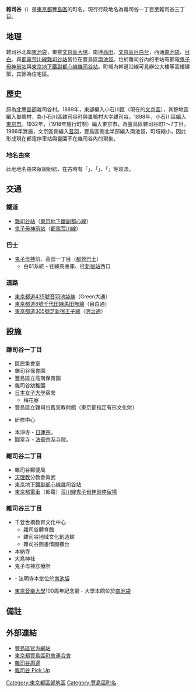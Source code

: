 {{Pathnav|日本|東京都|豐島區|frame=1}}
{{Infobox Settlement
|official_name =  雜司谷
|image_skyline = Tokyo-Metro-Zoshigaya-Station-00.jpg
|imagesize = 240px
|image_caption = [[雜司谷站|雜司谷站]]
|image_flag = 
|image_seal = 
| image_map = 
| map_caption = 
|pushpin_map =
|subdivision_type = [[國家|國家]]
|subdivision_name = [[File:Flag_of_Japan.svg|border]] [[日本|日本]]
|subdivision_type1 = [[都道府縣|都道府縣]]
|subdivision_name1 = [[File:Flag_of_Tokyo_Prefecture.svg|border]] [[東京都|東京都]]
|subdivision_type2 = [[東京都區部|特別區]]
|subdivision_name2 = [[File:Flag_of_Toshima,_Tokyo.svg|border]] [[豐島區|豐島區]]
|subdivision_type3 = 
|subdivision_name3 = 
|established_title = 
|established_date =
|government_type = 
|leader_title = 
|leader_name = 
|area_magnitude = 
|area_total_sq_mi =
|area_total_km2 =
|area_land_sq_mi =
|area_land_km2 = 
|area_urban_sq_mi = 
|area_urban_km2 = 
|area_metro_km2 = 
|area_metro_sq_mi = 
|population_as_of= 2014年（平成26年）7月1日
|population_footnotes = <ref>[http://www.city.toshima.lg.jp/dbps_data/_material_/localhost/040kumin/010kuminkatsudosuishin/toukei/JINKOU/nenrei26-7-1.xls 住民基本台帳による年齢別人口（平成26年7月1日現在）] {{webarchive|url=https://web.archive.org/web/20141208160408/https://www.city.toshima.lg.jp/dbps_data/_material_/localhost/040kumin/010kuminkatsudosuishin/toukei/JINKOU/nenrei26-7-1.xls |date=2014-12-08 }}
</ref>
|population_total = 8697
|population_urban = 
|population_metro =
|population_density_sq_mi = 
|population_density_km2 =
| timezone = [[日本標準時間|JST]]
| utc_offset = +9
|timezone_DST =
|utc_offset_DST = 
|latd=|latm|lats=|latNS=
|longd=|longm=|longs=|longEW=
|elevation_footnotes=
|elevation_m = 
|elevation_ft = 
|postal_code_type = [[郵遞區號|郵遞區號]]
|postal_code = 171-0032　
|area_code = 03
|registration_plate = 練馬
|website = 
|footnotes =
}}
'''雜司谷'''（{{jpn|j=雑司が谷|hg=ぞうしがや|rm=Zōshigaya|f=y}}）是[[東京都|東京都]][[豐島區|豐島區]]的町名。現行行政地名為雜司谷一丁目至雜司谷三丁目。

== 地理 ==
雜司谷北鄰[[東池袋|東池袋]]，東接[[文京區|文京區]][[大塚_(文京區)|大塚]]，南連[[高田_(豐島區)|高田]]、[[文京區|文京區]][[目白台|目白台]]，西通[[南池袋|南池袋]]、[[目白|目白]]。{{link-ja|雜司谷靈園|雑司ヶ谷霊園}}與[[都電荒川線|都電荒川線]][[都電雜司谷站|雜司谷站]]皆位在豐島區[[南池袋|南池袋]]。位於雜司谷內的車站有都電[[鬼子母神前站|鬼子母神前站]]與[[東京地下鐵副都心線|東京地下鐵副都心線]][[雜司谷站|雜司谷站]]。町域內幹道沿線可見辦公大樓等高樓建築，其餘為住宅區。

== 歷史 ==
原為[[北豐島郡|北豐島郡]]雜司谷村。1889年，東部編入小石川區（現在的[[文京區|文京區]]），其餘地區編入巢鴨村，為小石川區雜司谷町與巢鴨村大字雜司谷。1898年，小石川區編入[[東京市|東京市]]。1932年，{{link-ja|西巢鴨町|西巣鴨町}}（1918年施行町制）編入東京市，為豐島區雜司谷町1～7丁目。1966年實施{{link-ja|住居表示|住居表示}}，文京區側編入[[音羽|音羽]]，豐島區側北半部編入南池袋，町域縮小，因此形成現在都電停車站與靈園不在雜司谷內的現象。

=== 地名由來 ===
此地地名由來眾說紛紜，在古時有「{{lang|ja|蔵司ヶ谷}}」、「{{lang|ja|蔵主ヶ谷}}」、「{{lang|ja|僧司ヶ谷}}」等寫法。

== 交通 ==
=== 鐵道 ===
*[[雜司谷站|雜司谷站]]（[[東京地下鐵副都心線|東京地下鐵副都心線]]）
*[[鬼子母神前站|鬼子母神前站]]（[[都電荒川線|都電荒川線]]）

=== 巴士 ===
*[[鬼子母神|鬼子母神]]前、高田一丁目（[[都營巴士|都營巴士]]）
**白61系統 - 往練馬車庫、往[[新宿站|新宿站]]西口

=== 道路 ===
*[[東京都道435號音羽池袋線|東京都道435號音羽池袋線]]（Green大通）
*[[東京都道8號千代田練馬田無線|東京都道8號千代田練馬田無線]]（目白通）
*[[東京都道305號芝新宿王子線|東京都道305號芝新宿王子線]]（[[明治通_(東京都)|明治通]]）

== 設施 ==
=== 雜司谷一丁目 ===
*區民集會室
*雜司谷保育園
*豐島區立高南保育園
*雜司谷幼稚園
*[[日本女子大學|日本女子大學]]宿舍
**梅花寮
*豐島區立雜司谷舊宣教師館（東京都指定有形文化財）
*{{link-ja|家之光協會|家の光協会}}研修中心
*本淨寺 - [[日蓮宗|日蓮宗]]。
*圓常寺 - [[法華宗|法華宗]]系{{link-ja|單立|単立}}寺院。

=== 雜司谷二丁目 ===
*雜司谷郵便局
*[[天理教|天理教]]分教會眞武
*[[東京地下鐵|東京地下鐵]][[副都心線|副都心線]][[雜司谷站|雜司谷站]]
*[[東京都電車|東京都電車]]（都電）[[荒川線|荒川線]][[鬼子母神前停留場|鬼子母神前停留場]]

=== 雜司谷三丁目 ===
*千登世橋教育文化中心
**雜司谷體育館
**雜司谷地域文化創造館
**雜司谷圖書借閱櫃台
*本納寺
*大鳥神社
*鬼子母神診療所
*{{link-ja|法明寺 (豐島區)|法明寺 (豊島区)|法明寺鬼子母神堂}} - 法明寺本堂位於[[南池袋|南池袋]]
*[[東京音樂大學|東京音樂大學]]100周年紀念廳 - 大學本館位於[[南池袋|南池袋]]

== 備註 ==
{{reflist}}

== 外部連結 ==
*[http://www.city.toshima.lg.jp/ 豐島區官方網站]
*[https://web.archive.org/web/20140809010709/http://toshimaku-choren.jp/ 東京都豐島區町會連合會]
*[https://web.archive.org/web/20151127022435/http://www.ne.jp/asahi/tokyo/jikan/zoshi/zoshi.htm 雜司谷周邊]
*[http://www.bunny.co.jp/zousi/index.html 雜司谷 Pick Up]

{{豐島區的町名}}
{{DEFAULTSORT:Zoshigaya}}

[[Category:東京都區部地區|Category:東京都區部地區]]
[[Category:豐島區町名|Category:豐島區町名]]